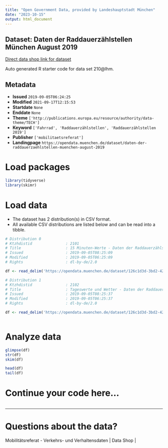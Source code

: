 ```yaml
---
title: "Open Government Data, provided by Landeshauptstadt München"
date: "2023-10-15"
output: html_document
---
```


## Dataset: Daten der Raddauerzählstellen München August 2019

[Direct data shop link for dataset](https://opendata.muenchen.de/dataset/daten-der-raddauerzaehlstellen-muenchen-august-2019)

Auto generated R starter code for data set 210@lhm.

## Metadata

- **Issued** `2019-09-05T06:24:25`
- **Modified** `2021-09-17T12:15:53`
- **Startdate** `None`
- **Enddate** `None`
- **Theme** `['http://publications.europa.eu/resource/authority/data-theme/TECH']`
- **Keyword** `['Fahrrad', 'Raddauerzählstellen', 'Raddauerzählstellen 2019']`
- **Publisher** `['mobilitaetsreferat']`
- **Landingpage** `https://opendata.muenchen.de/dataset/daten-der-raddauerzaehlstellen-muenchen-august-2019`


# Load packages

```r

library(tidyverse)
library(skimr)

```

# Load data

-   The dataset has 2 distribution(s) in CSV format.
-   All available CSV distributions are listed below and can be read into a tibble.

```r

# Distribution 0
# Ktzhdistid               : 2101
# Title                    : 15 Minuten-Werte - Daten der Raddauerzählstellen München August 2019
# Issued                   : 2019-09-05T08:25:09
# Modified                 : 2019-09-05T06:25:09
# Rights                   : dl-by-de/2.0

df <- read_delim('https://opendata.muenchen.de/dataset/126c1d3d-3bd2-4286-9d99-c2e36930979c/resource/8c548b17-ceaa-464b-bcac-11ad7ee5a3d0/download/rad20190815min.csv')

# Distribution 1
# Ktzhdistid               : 2102
# Title                    : Tageswerte und Wetter - Daten der Raddauerzählstellen München August 2019
# Issued                   : 2019-09-05T08:25:37
# Modified                 : 2019-09-05T06:25:37
# Rights                   : dl-by-de/2.0

df <- read_delim('https://opendata.muenchen.de/dataset/126c1d3d-3bd2-4286-9d99-c2e36930979c/resource/3d567619-28dd-443d-ae16-3ff92cf96aa8/download/rad201908tage.csv')



```

# Analyze data

```r

glimpse(df)
str(df)
skim(df)

head(df)
tail(df)

```

# Continue your code here...

```r

```

------------------------------------------------------------------------

# Questions about the data?

Mobilitätsreferat - Verkehrs- und Verhaltensdaten | Data Shop | 
